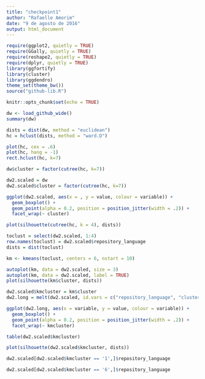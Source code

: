 ```yaml
---
title: "checkpoint1"
author: "Rafaelle Amorim"
date: "9 de agosto de 2016"
output: html_document
---
```


```r
require(ggplot2, quietly = TRUE)
require(GGally, quietly = TRUE)
require(reshape2, quietly = TRUE)
require(dplyr, quietly = TRUE)
library(ggfortify)
library(cluster)
library(ggdendro)
theme_set(theme_bw())
source("github-lib.R")
```

```r
knitr::opts_chunk$set(echo = TRUE)
```

```r
dw <- load_github_wide()
summary(dw)

```

```r
dists = dist(dw, method = "euclidean")
hc = hclust(dists, method = "ward.D")

plot(hc, cex = .6)
plot(hc, hang = -1)
rect.hclust(hc, k=7)

dw$cluster = factor(cutree(hc, k=7))

dw2.scaled = dw
dw2.scaled$cluster = factor(cutree(hc, k=7))

ggplot(dw2.scaled, aes(x = , y = value, colour = variable)) + 
  geom_boxplot() + 
  geom_point(alpha = 0.2, position = position_jitter(width = .2)) + 
  facet_wrap(~ cluster) 

plot(silhouette(cutree(hc, k = 4), dists))

```



```r
toclust = select(dw2.scaled, 1:4)
row.names(toclust) = dw2.scaled$repository_language
dists = dist(toclust)

km <- kmeans(toclust, centers = 6, nstart = 10)

autoplot(km, data = dw2.scaled, size = 3)
autoplot(km, data = dw2.scaled, label = TRUE)
plot(silhouette(km$cluster, dists))

dw2.scaled$kmcluster = km$cluster
dw2.long = melt(dw2.scaled, id.vars = c("repository_language", "cluster", "kmcluster"))

ggplot(dw2.long, aes(x = variable, y = value, colour = variable)) + 
  geom_boxplot() + 
  geom_point(alpha = 0.2, position = position_jitter(width = .2)) + 
  facet_wrap(~ kmcluster) 

table(dw2.scaled$kmcluster)

plot(silhouette(dw2.scaled$kmcluster, dists))

dw2.scaled[dw2.scaled$kmcluster == '1',]$repository_language

dw2.scaled[dw2.scaled$kmcluster == '6',]$repository_language
```


